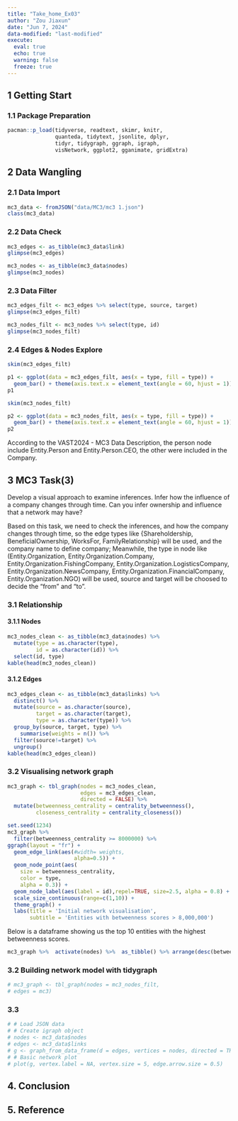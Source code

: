 ```yaml
---
title: "Take_home_Ex03"
author: "Zou Jiaxun"
date: "Jun 7, 2024"
data-modified: "last-modified"
execute: 
  eval: true
  echo: true
  warning: false
  freeze: true
---
```


## 1 Getting Start

### 1.1 Package Preparation

```r
pacman::p_load(tidyverse, readtext, skimr, knitr,
               quanteda, tidytext, jsonlite, dplyr,
               tidyr, tidygraph, ggraph, igraph,
               visNetwork, ggplot2, gganimate, gridExtra)
```

## 2 Data Wangling

### 2.1 Data Import

```r
mc3_data <- fromJSON("data/MC3/mc3 1.json")
class(mc3_data)
```

### 2.2 Data Check

```r
mc3_edges <- as_tibble(mc3_data$link)
glimpse(mc3_edges)
```

```r
mc3_nodes <- as_tibble(mc3_data$nodes)
glimpse(mc3_nodes)
```

### 2.3 Data Filter

```r
mc3_edges_filt <- mc3_edges %>% select(type, source, target)
glimpse(mc3_edges_filt)
```

```r
mc3_nodes_filt <- mc3_nodes %>% select(type, id)
glimpse(mc3_nodes_filt)
```
### 2.4 Edges & Nodes Explore

```r
skim(mc3_edges_filt)
```

```r
p1 <- ggplot(data = mc3_edges_filt, aes(x = type, fill = type)) +
  geom_bar() + theme(axis.text.x = element_text(angle = 60, hjust = 1))
p1
```

```r
skim(mc3_nodes_filt)
```

```r
p2 <- ggplot(data = mc3_nodes_filt, aes(x = type, fill = type)) +
  geom_bar() + theme(axis.text.x = element_text(angle = 60, hjust = 1))
p2 
```

:::callout-tip
According to the VAST2024 - MC3 Data Description, the person node include Entity.Person and Entity.Person.CEO, the other were included in the Company.
:::

## 3 MC3 Task(3) 

Develop a visual approach to examine inferences. Infer how the influence of a company changes through time. Can you infer ownership and influence that a network may have?

::: callout-tip
Based on this task, we need to check the inferences, and how the company changes through time, so the edge types like {Shareholdership, BeneficialOwnership, WorksFor, FamilyRelationship} will be used, and the company name to define company; Meanwhile, the type in node like (Entity.Organization, Entity.Organization.Company, Entity.Organization.FishingCompany, Entity.Organization.LogisticsCompany, Entity.Organization.NewsCompany, Entity.Organization.FinancialCompany, Entity.Organization.NGO) will be used, source and target will be choosed to decide the "from" and "to".
:::

### 3.1 Relationship

#### 3.1.1 Nodes

```r
mc3_nodes_clean <- as_tibble(mc3_data$nodes) %>%
  mutate(type = as.character(type),
         id = as.character(id)) %>%
  select(id, type)
kable(head(mc3_nodes_clean))
```

#### 3.1.2 Edges

```r
mc3_edges_clean <- as_tibble(mc3_data$links) %>% 
  distinct() %>%
  mutate(source = as.character(source),
         target = as.character(target),
         type = as.character(type)) %>%
  group_by(source, target, type) %>%
    summarise(weights = n()) %>%
  filter(source!=target) %>%
  ungroup()
kable(head(mc3_edges_clean))
```

### 3.2 Visualising network graph

```r
mc3_graph <- tbl_graph(nodes = mc3_nodes_clean,
                       edges = mc3_edges_clean,
                       directed = FALSE) %>%
  mutate(betweenness_centrality = centrality_betweenness(),
         closeness_centrality = centrality_closeness())
```

```r
set.seed(1234)
mc3_graph %>%
  filter(betweenness_centrality >= 8000000) %>%
ggraph(layout = "fr") +
  geom_edge_link(aes(#width= weights,
                     alpha=0.5)) +
  geom_node_point(aes(
    size = betweenness_centrality,
    color = type,
    alpha = 0.3)) +
  geom_node_label(aes(label = id),repel=TRUE, size=2.5, alpha = 0.8) +
  scale_size_continuous(range=c(1,10)) +
  theme_graph() +
  labs(title = 'Initial network visualisation',
       subtitle = 'Entities with betweenness scores > 8,000,000')
```

Below is a dataframe showing us the top 10 entities with the highest betweenness scores.

```r
mc3_graph %>%  activate(nodes) %>%  as_tibble() %>% arrange(desc(betweenness_centrality)) %>% slice(1:10) %>% kable() 
```

### 3.2 Building network model with tidygraph

```r
# mc3_graph <- tbl_graph(nodes = mc3_nodes_filt,
# edges = mc3)
```

### 3.3

```r
# # Load JSON data
# # Create igraph object
# nodes <- mc3_data$nodes
# edges <- mc3_data$links
# g <- graph_from_data_frame(d = edges, vertices = nodes, directed = TRUE)
# # Basic network plot
# plot(g, vertex.label = NA, vertex.size = 5, edge.arrow.size = 0.5)
```

## 4. Conclusion

## 5. Reference